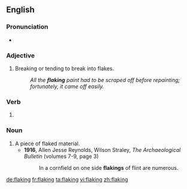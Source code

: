 ==English==

===Pronunciation===
* {{IPA|/ˈfleɪkɪŋ/|lang=en}}

===Adjective===
{{en-adj|-}}

# Breaking or tending to break into flakes.
#: ''All the '''flaking''' paint had to be scraped off before repainting; fortunately, it came off easily.''

===Verb===
{{head|en|present participle}}

# {{present participle of|flake|lang=en|nocat=1}}

===Noun===
{{en-noun}}

# A piece of flaked material.
#* '''1916''', Allen Jesse Reynolds, ‎Wilson Straley, ''The Archaeological Bulletin'' (volumes 7-9, page 3)
#*: In a cornfield on one side '''flakings''' of flint are numerous.

[[de:flaking]]
[[fr:flaking]]
[[ta:flaking]]
[[vi:flaking]]
[[zh:flaking]]